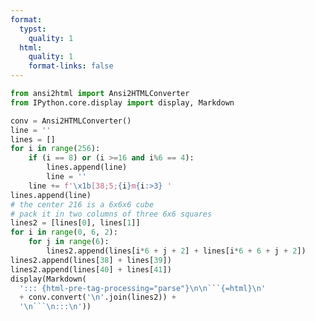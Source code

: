 ```yaml
---
format:
  typst:
    quality: 1
  html:
    quality: 1
    format-links: false
---
```


```python
from ansi2html import Ansi2HTMLConverter
from IPython.core.display import display, Markdown

conv = Ansi2HTMLConverter()
line = ''
lines = []
for i in range(256):
    if (i == 8) or (i >=16 and i%6 == 4):
        lines.append(line)
        line = ''
    line += f'\x1b[38;5;{i}m{i:>3} '
lines.append(line)
# the center 216 is a 6x6x6 cube
# pack it in two columns of three 6x6 squares
lines2 = [lines[0], lines[1]]
for i in range(0, 6, 2):
    for j in range(6):
        lines2.append(lines[i*6 + j + 2] + lines[i*6 + 6 + j + 2])
lines2.append(lines[38] + lines[39])
lines2.append(lines[40] + lines[41])
display(Markdown(
  '::: {html-pre-tag-processing="parse"}\n\n```{=html}\n'
  + conv.convert('\n'.join(lines2)) +
  '\n```\n:::\n'))
```
